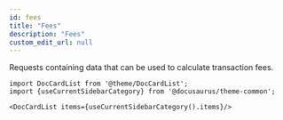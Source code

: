 ```yaml
---
id: fees
title: "Fees"
description: "Fees"
custom_edit_url: null
---
```




Requests containing data that can be used to calculate transaction fees.



```mdx-code-block
import DocCardList from '@theme/DocCardList';
import {useCurrentSidebarCategory} from '@docusaurus/theme-common';

<DocCardList items={useCurrentSidebarCategory().items}/>
```
      